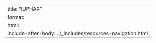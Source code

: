 ---
title: "IUPHAR"
format: 
  html:
    include-after-body: ../_includes/resources-navigation.html
---